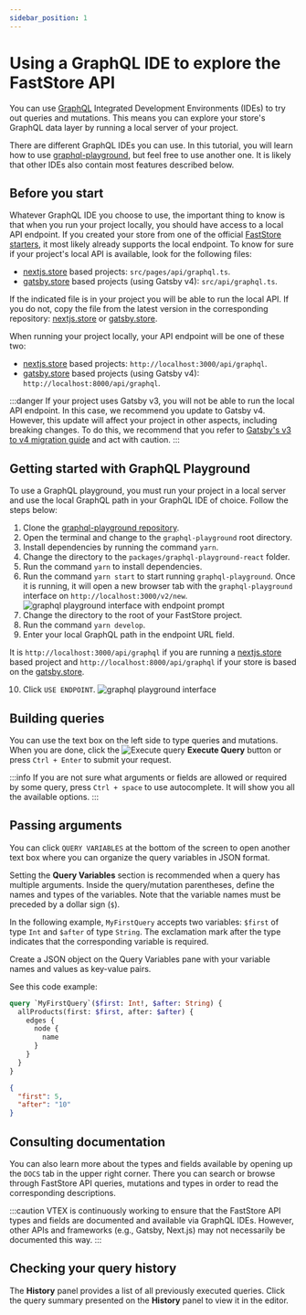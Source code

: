 ```yaml
---
sidebar_position: 1
---
```



# Using a GraphQL IDE to explore the FastStore API

You can use [GraphQL](https://graphql.org/) Integrated Development Environments (IDEs) to try out queries and mutations. This means you can explore your store's GraphQL data layer by running a local server of your project.

There are different GraphQL IDEs you can use. In this tutorial, you will learn how to use [graphql-playground](https://github.com/graphql/graphql-playground), but feel free to use another one. It is likely that other IDEs also contain most features described below.

## Before you start

Whatever GraphQL IDE you choose to use, the important thing to know is that when you run your project locally, you should have access to a local API endpoint. If you created your store from one of the official [FastStore starters](/starters), it most likely already supports the local endpoint. To know for sure if your project's local API is available, look for the following files:

- [nextjs.store](https://github.com/vtex-sites/nextjs.store) based projects: `src/pages/api/graphql.ts`.
- [gatsby.store](https://github.com/vtex-sites/gatsby.store) based projects (using Gatsby v4): `src/api/graphql.ts`.

If the indicated file is in your project you will be able to run the local API. If you do not, copy the file from the latest version in the corresponding repository: [nextjs.store](https://github.com/vtex-sites/nextjs.store) or [gatsby.store](https://github.com/vtex-sites/gatsby.store).

When running your project locally, your API endpoint will be one of these two:

- [nextjs.store](https://github.com/vtex-sites/nextjs.store) based projects: `http://localhost:3000/api/graphql`.
- [gatsby.store](https://github.com/vtex-sites/gatsby.store) based projects (using Gatsby v4): `http://localhost:8000/api/graphql`.

:::danger
If your project uses Gatsby v3, you will not be able to run the local API endpoint. In this case, we recommend you update to Gatsby v4. However, this update will affect your project in other aspects, including breaking changes. To do this, we recommend that you refer to [Gatsby's v3 to v4 migration guide](https://www.gatsbyjs.com/docs/reference/release-notes/migrating-from-v3-to-v4/) and act with caution.
:::

## Getting started with GraphQL Playground

To use a GraphQL playground, you must run your project in a local server and use the local GraphQL path in your GraphQL IDE of choice. Follow the steps below:

1. Clone the [graphql-playground repository](https://github.com/graphql/graphql-playground).
2. Open the terminal and change to the `graphql-playground` root directory.
3. Install dependencies by running the command `yarn`.
4. Change the directory to the `packages/graphql-playground-react` folder.
5. Run the command `yarn` to install dependencies.
6. Run the command `yarn start` to start running `graphql-playground`. Once it is running, it will open a new browser tab with the `graphql-playground` interface on `http://localhost:3000/v2/new`.
   ![graphql playground interface with endpoint prompt](https://vtexhelp.vtexassets.com/assets/docs/src/7%20graphiql%20gatsby%20workaround___dc8d4ebfc6cd476bdea1c9d4c746b2d2.png)
7. Change the directory to the root of your FastStore project.
8. Run the command `yarn develop`.
9. Enter your local GraphQL path in the endpoint URL field.

It is `http://localhost:3000/api/graphql` if you are running a [nextjs.store](https://github.com/vtex-sites/nextjs.store) based project and `http://localhost:8000/api/graphql` if your store is based on the [gatsby.store](https://github.com/vtex-sites/gatsby.store).

10. Click `USE ENDPOINT`.
    ![graphql playground interface](https://vtexhelp.vtexassets.com/assets/docs/src/8%20graphiql%20gatsby%20workaround___7ce1dd5fcfcd3a3f844e4fad09288512.png)

## Building queries

You can use the text box on the left side to type queries and mutations. When you are done, click the <img alt="Execute query" className="inline w-6" src="https://vtexhelp.vtexassets.com/assets/docs/src/executeQuery___7272503777684ec305975f94ff9f3698.png"/> **Execute Query** button or press `Ctrl + Enter` to submit your request.

:::info
If you are not sure what arguments or fields are allowed or required by some query, press `Ctrl + space` to use autocomplete. It will show you all the available options.
:::

## Passing arguments

You can click `QUERY VARIABLES` at the bottom of the screen to open another text box where you can organize the query variables in JSON format.

Setting the **Query Variables** section is recommended when a query has multiple arguments. Inside the query/mutation parentheses, define the names and types of the variables. Note that the variable names must be preceded by a dollar sign (`$`).

In the following example, `MyFirstQuery` accepts two variables: `$first` of type `Int` and `$after` of type `String`. The exclamation mark after the type indicates that the corresponding variable is required.

Create a JSON object on the Query Variables pane with your variable names and values as key-value pairs.

See this code example:

<Tabs>

<TabItem value="query" label="Query" default>

```graphql
query `MyFirstQuery`($first: Int!, $after: String) {
  allProducts(first: $first, after: $after) {
    edges {
      node {
        name
      }
    }
  }
}
```

</TabItem>

<TabItem value="variables" label="Variables" default>

```json
{
  "first": 5,
  "after": "10"
}
```

</TabItem>

</Tabs>

## Consulting documentation

You can also learn more about the types and fields available by opening up the `DOCS` tab in the upper right corner. There you can search or browse through FastStore API queries, mutations and types in order to read the corresponding descriptions.

:::caution
VTEX is continuously working to ensure that the FastStore API types and fields are documented and available via GraphQL IDEs. However, other APIs and frameworks (e.g., Gatsby, Next.js) may not necessarily be documented this way.
:::

## Checking your query history

The **History** panel provides a list of all previously executed queries. Click the query summary presented on the **History** panel to view it in the editor.
